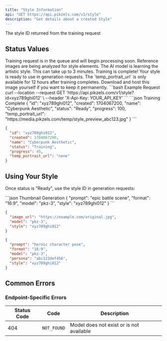 ```yaml
---
title: "Style Information"
api: "GET https://api.pikzels.com/v1/style"
description: "Get details about a created Style"
---
```



<ParamField query="id" type="string" required>
  The style ID returned from the training request
</ParamField>

## Status Values

<AccordionGroup>
  <Accordion title="Queued" icon="clock">
    Training request is in the queue and will begin processing soon.
  </Accordion>
  
  <Accordion title="Analyzing" icon="magnifying-glass">
    Reference images are being analyzed for style elements.
  </Accordion>
  
  <Accordion title="Training" icon="brain">
    The AI model is learning the artistic style. This can take up to 3 minutes.
  </Accordion>
  
  <Accordion title="Ready" icon="check">
    Training is complete! Your style is ready to use in generation requests.
  </Accordion>
</AccordionGroup>

<Warning>
The `temp_portrait_url` is only available for 12 hours after training completes. Download and host this image yourself if you want to keep it permanently.
</Warning>

<RequestExample>
```bash Example Request
curl --location --request GET 'https://api.pikzels.com/v1/style?id=xyz789ghi012' \
--header 'X-Api-Key: YOUR_API_KEY'
```
</RequestExample>

<ResponseExample>
```json Training Complete
{
  "id": "xyz789ghi012",
  "created": 1704067200,
  "name": "Cyberpunk Aesthetic",
  "status": "Ready",
  "progress": 100,
  "temp_portrait_url": "https://media.pikzels.com/temp/style_preview_abc123.jpg"
}
```

```json Still Training
{
  "id": "xyz789ghi012", 
  "created": 1704067200,
  "name": "Cyberpunk Aesthetic",
  "status": "Training",
  "progress": 45,
  "temp_portrait_url": "none"
}
```
</ResponseExample>

## Using Your Style

Once status is "Ready", use the style ID in generation requests:

<CodeGroup>
```json Thumbnail Generation
{
  "prompt": "epic battle scene",
  "format": "16:9",
  "model": "pkz-3", 
  "style": "xyz789ghi012"
}
```

```json Image Recreation
{
  "image_url": "https://example.com/original.jpg",
  "model": "pkz-3",
  "style": "xyz789ghi012"
}
```

```json Combined with Persona
{
  "prompt": "heroic character pose",
  "format": "16:9",
  "model": "pkz-3",
  "persona": "abc123def456",
  "style": "xyz789ghi012"
}
```
</CodeGroup>

## Common Errors

<CommonErrors />

### Endpoint-Specific Errors

| Status Code | Code | Description |
|-------------|------|-------------|
| 404 | `NOT_FOUND` | Model does not exist or is not available |